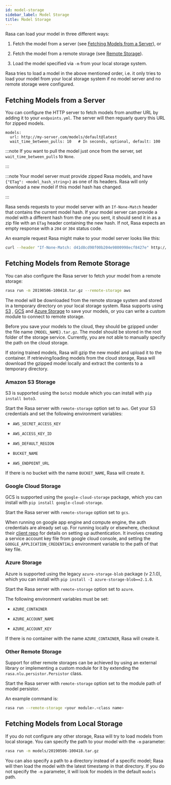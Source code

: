```yaml
---
id: model-storage
sidebar_label: Model Storage
title: Model Storage
---
```


Rasa can load your model in three different ways:

1. Fetch the model from a server (see [Fetching Models from a Server](./model-storage.mdx#server-fetch-from-server)), or

2. Fetch the model from a remote storage (see [Remote Storage](./model-storage.mdx#server-fetch-from-remote-storage)).

3. Load the model specified via `-m` from your local storage system.

Rasa tries to load a model in the above mentioned order, i.e. it only tries to load your model from your local
storage system if no model server and no remote storage were configured.

<a aria-hidden="true" tabIndex="-1" className="anchor enhancedAnchor" id="server-fetch-from-server"></a>

## Fetching Models from a Server

You can configure the HTTP server to fetch models from another URL
by adding it to your `endpoints.yml`. The server will then
reguarly query this URL for zipped models.

```yaml-rasa title="endpoints.yml"
models:
  url: http://my-server.com/models/default@latest
  wait_time_between_pulls: 10   # In seconds, optional, default: 100
```

:::note
If you want to pull the model just once from the server, set
`wait_time_between_pulls` to `None`.

:::

:::note
Your model server must provide zipped Rasa models, and have
`{"ETag": <model_hash_string>}` as one of its headers. Rasa will
only download a new model if this model hash has changed.

:::

Rasa sends requests to your model server with an `If-None-Match`
header that contains the current model hash. If your model server can
provide a model with a different hash from the one you sent, it should send it
in as a zip file with an `ETag` header containing the new hash. If not, Rasa
expects an empty response with a `204` or `304` status code.

An example request Rasa might make to your model server looks like this:

```bash
curl --header "If-None-Match: d41d8cd98f00b204e9800998ecf8427e" http://my-server.com/models/default@latest
```

<a aria-hidden="true" tabIndex="-1" className="anchor enhancedAnchor" id="server-fetch-from-remote-storage"></a>

## Fetching Models from Remote Storage

You can also configure the Rasa server to fetch your model from a remote storage:

```bash
rasa run -m 20190506-100418.tar.gz --remote-storage aws
```

The model will be downloaded from the remote storage system and stored in a temporary directory on your local storage system.
Rasa supports using [S3](https://aws.amazon.com/s3/) ,
[GCS](https://cloud.google.com/storage/) and [Azure Storage](https://azure.microsoft.com/services/storage/)
to save your models, or you can write a custom module to connect to remote storage.

Before you save your models to the cloud, they should be gzipped under the file name `{MODEL_NAME}.tar.gz`.
The model should be stored in the root folder of the storage service.
Currently, you are not able to manually specify the path on the cloud storage.

If storing trained models, Rasa will gzip the new model and upload it to the container. If retrieving/loading models
from the cloud storage, Rasa will download the gzipped model locally and extract the contents to a temporary directory.

### Amazon S3 Storage

S3 is supported using the `boto3` module which you can
install with `pip install boto3`.

Start the Rasa server with `remote-storage` option set to
`aws`. Get your S3 credentials and set the following
environment variables:

* `AWS_SECRET_ACCESS_KEY`

* `AWS_ACCESS_KEY_ID`

* `AWS_DEFAULT_REGION`

* `BUCKET_NAME`

* `AWS_ENDPOINT_URL`

If there is no bucket with the name `BUCKET_NAME`, Rasa will create it.

### Google Cloud Storage

GCS is supported using the `google-cloud-storage` package,
which you can install with `pip install google-cloud-storage`.

Start the Rasa server with `remote-storage` option set to `gcs`.

When running on google app engine and compute engine, the auth
credentials are already set up. For running locally or elsewhere,
checkout their
[client repo](https://github.com/GoogleCloudPlatform/python-docs-samples/tree/master/storage/cloud-client#authentication)
for details on setting up authentication. It involves creating
a service account key file from google cloud console,
and setting the `GOOGLE_APPLICATION_CREDENTIALS` environment
variable to the path of that key file.

### Azure Storage

Azure is supported using the legacy `azure-storage-blob` package (v 2.1.0),
which you can install with `pip install -I azure-storage-blob==2.1.0`.

Start the Rasa server with `remote-storage` option set to `azure`.

The following environment variables must be set:

* `AZURE_CONTAINER`

* `AZURE_ACCOUNT_NAME`

* `AZURE_ACCOUNT_KEY`

If there is no container with the name `AZURE_CONTAINER`, Rasa will create it.

### Other Remote Storage

Support for other remote storages can be achieved by using an external library or implementing
a custom module for it by extending the `rasa.nlu.persistor.Persistor` class.

Start the Rasa server with `remote-storage` option set to the module path of model persistor.

An example command is:

```bash
rasa run --remote-storage <your module>.<class name>
```

## Fetching Models from Local Storage

If you do not configure any other storage, Rasa will try to load models from local storage.
You can specify the path to your model with the `-m` parameter:

```bash
rasa run -m models/20190506-100418.tar.gz
```

You can also specify a path to a directory instead of a specific model; Rasa will
then load the model with the latest timestamp in that directory. If you do not
specify the `-m` parameter, it will look for models in the default `models` path.
